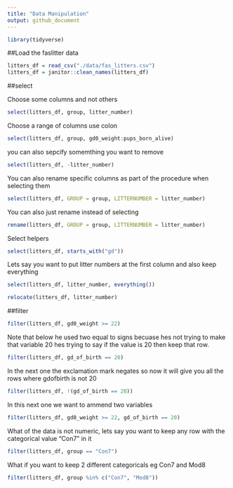 ```yaml
---
title: "Data Manipulation"
output: github_document
---
```


```r
library(tidyverse)
```

##Load the faslitter data

```r
litters_df = read_csv("./data/fas_litters.csv")
litters_df = janitor::clean_names(litters_df)
```

##select

Choose some columns and not others

```r
select(litters_df, group, litter_number)
```

Choose a range of columns use colon
```r
select(litters_df, group, gd0_weight:pups_born_alive)
```

you can also sepcify somemthing you want to remove
```r
select(litters_df, -litter_number)
```


You can also rename specific columns as part of the procedure when selecting them
```r
select(litters_df, GROUP = group, LITTERNUMBER = litter_number)
```

You can also just rename instead of selecting
```r
rename(litters_df, GROUP = group, LITTERNUMBER = litter_number)
```



Select helpers
```r
select(litters_df, starts_with("gd"))
```

Lets say you want to put litter numbers at the first column and also keep everything
```r
select(litters_df, litter_number, everything())
```

```r
relocate(litters_df, litter_number)
```

##filter

```r
filter(litters_df, gd0_weight >= 22)
```

Note that below he used two equal to signs becuase hes not trying to make that variable 20 hes trying to say if the value is 20 then keep that row.
```r
filter(litters_df, gd_of_birth == 20)
```


In the next one the exclamation mark negates so now it will give you all the rows where gdofbirth is not 20
```r
filter(litters_df, !(gd_of_birth == 20))
```


In this next one we want to ammend two variables
```r
filter(litters_df, gd0_weight >= 22, gd_of_birth == 20)
```


What of the data is not numeric, lets say you want to keep any row with the categorical value "Con7" in it
```r
filter(litters_df, group == "Con7")
```


What if you want to keep 2 different categoricals eg Con7 and Mod8
```r
filter(litters_df, group %in% c("Con7", "Mod8"))
```


